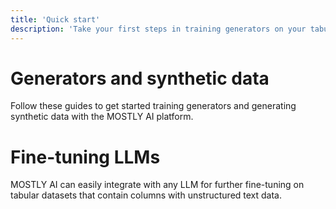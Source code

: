 ```yaml
---
title: 'Quick start'
description: 'Take your first steps in training generators on your tabular data and generating synthetic data.'
---
```



# Generators and synthetic data

Follow these guides to get started training generators and generating synthetic data with the MOSTLY AI platform.

<Cards num={2}>
  <Cards.Card icon={ModelCreatorIcon()} title="Model creators" href="/quick-start/model-creators" />
  <Cards.Card icon={DataConsumerIcon()} title="Data consumers" href="/quick-start/data-consumers" />
</Cards>

# Fine-tuning LLMs

MOSTLY AI can easily integrate with any LLM for further fine-tuning on tabular datasets that contain columns with unstructured text data.

<Cards num={1}>
  <Cards.Card icon={LLMIcon()} title="Fine-tuning LLMs" href="/quick-start/fine-tuning-llms" />
</Cards>